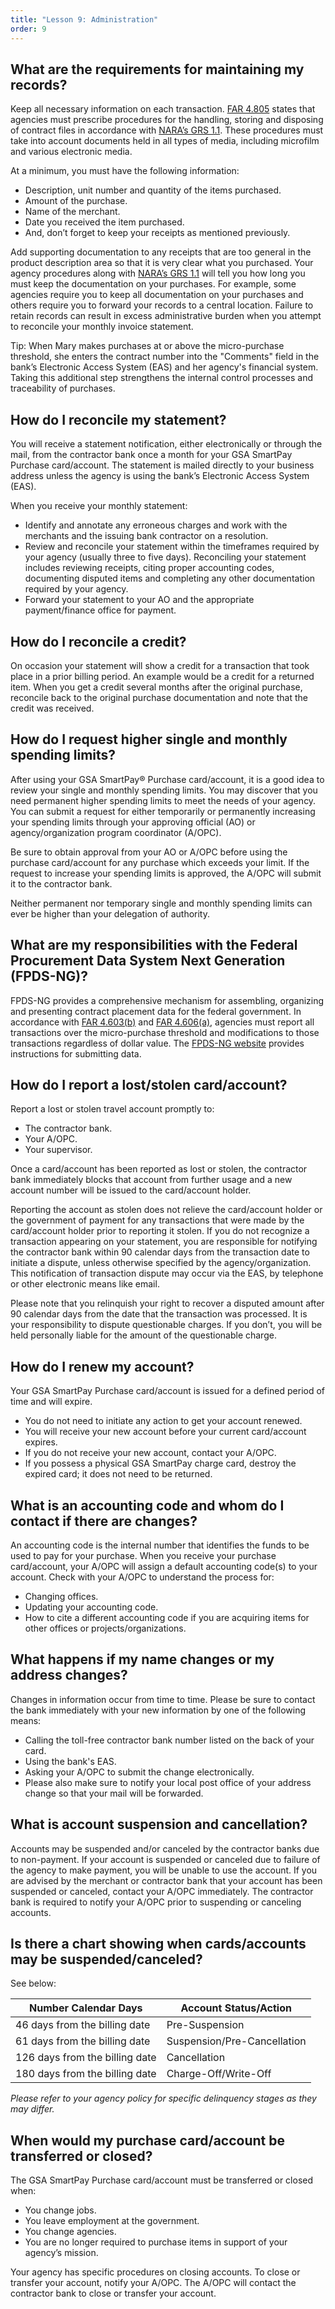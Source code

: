 ```yaml
---
title: "Lesson 9: Administration"
order: 9
---
```

## What are the requirements for maintaining my records?

Keep all necessary information on each transaction. [FAR 4.805](https://www.acquisition.gov/far/4.805) states that agencies must prescribe procedures for the handling, storing and disposing of contract files in accordance with [NARA’s GRS 1.1](https://www.archives.gov/files/records-mgmt/grs/grs01-1.pdf). These procedures must take into account documents held in all types of media, including microfilm and various electronic media.

At a minimum, you must have the following information:

- Description, unit number and quantity of the items purchased.
- Amount of the purchase.
- Name of the merchant.
- Date you received the item purchased.
- And, don’t forget to keep your receipts as mentioned previously.

Add supporting documentation to any receipts that are too general in the product description area so that it is very clear what you purchased. Your agency procedures along with [NARA’s GRS 1.1](https://www.archives.gov/files/records-mgmt/grs/grs01-1.pdf) will tell you how long you must keep the documentation on your purchases. For example, some agencies require you to keep all documentation on your purchases and others require you to forward your records to a central location. Failure to retain records can result in excess administrative burden when you attempt to reconcile your monthly invoice statement.

Tip: When Mary makes purchases at or above the micro-purchase threshold, she enters the contract number into the "Comments" field in the bank’s Electronic Access System (EAS) and her agency's financial system. Taking this additional step strengthens the internal control processes and traceability of purchases.

## How do I reconcile my statement?
You will receive a statement notification, either electronically or through the mail, from the contractor bank once a month for your GSA SmartPay Purchase card/account. The statement is mailed directly to your business address unless the agency is using the bank’s Electronic Access System (EAS).

When you receive your monthly statement:
- Identify and annotate any erroneous charges and work with the merchants and the issuing bank contractor on a resolution.
- Review and reconcile your statement within the timeframes required by your agency (usually three to five days). Reconciling your statement includes reviewing receipts, citing proper accounting codes, documenting disputed items and completing any other documentation required by your agency.
- Forward your statement to your AO and the appropriate payment/finance office for payment.

## How do I reconcile a credit?
On occasion your statement will show a credit for a transaction that took place in a prior billing period. An example would be a credit for a returned item. When you get a credit several months after the original purchase, reconcile back to the original purchase documentation and note that the credit was received.

## How do I request higher single and monthly spending limits?
After using your GSA SmartPay® Purchase card/account, it is a good idea to review your single and monthly spending limits. You may discover that you need permanent higher spending limits to meet the needs of your agency. You can submit a request for either temporarily or permanently increasing your spending limits through your approving official (AO) or agency/organization program coordinator (A/OPC).

Be sure to obtain approval from your AO or A/OPC before using the purchase card/account for any purchase which exceeds your limit. If the request to increase your spending limits is approved, the A/OPC will submit it to the contractor bank.

Neither permanent nor temporary single and monthly spending limits can ever be higher than your delegation of authority.

## What are my responsibilities with the Federal Procurement Data System Next Generation (FPDS-NG)?
FPDS-NG provides a comprehensive mechanism for assembling, organizing and presenting contract placement data for the federal government. In accordance with [FAR 4.603(b)](https://www.acquisition.gov/far/4.603) and [FAR 4.606(a)](https://www.acquisition.gov/far/4.606), agencies must report all transactions over the micro-purchase threshold and modifications to those transactions regardless of dollar value. The [FPDS-NG website](https://www.fpds.gov/) provides instructions for submitting data.

## How do I report a lost/stolen card/account?
Report a lost or stolen travel account promptly to:

- The contractor bank.
- Your A/OPC.
- Your supervisor.

Once a card/account has been reported as lost or stolen, the contractor bank immediately blocks that account from further usage and a new account number will be issued to the card/account holder.

Reporting the account as stolen does not relieve the card/account holder or the government of payment for any transactions that were made by the card/account holder prior to reporting it stolen. If you do not recognize a transaction appearing on your statement, you are responsible for notifying the contractor bank within 90 calendar days from the transaction date to initiate a dispute, unless otherwise specified by the agency/organization. This notification of transaction dispute may occur via the EAS, by telephone or other electronic means like email.

Please note that you relinquish your right to recover a disputed amount after 90 calendar days from the date that the transaction was processed. It is your responsibility to dispute questionable charges. If you don’t, you will be held personally liable for the amount of the questionable charge.

## How do I renew my account?
Your GSA SmartPay Purchase card/account is issued for a defined period of time and will expire.

- You do not need to initiate any action to get your account renewed.
- You will receive your new account before your current card/account expires.
- If you do not receive your new account, contact your A/OPC.
- If you possess a physical GSA SmartPay charge card, destroy the expired card; it does not need to be returned.

## What is an accounting code and whom do I contact if there are changes?
An accounting code is the internal number that identifies the funds to be used to pay for your purchase. When you receive your purchase card/account, your A/OPC will assign a default accounting code(s) to your account. Check with your A/OPC to understand the process for:
- Changing offices.
- Updating your accounting code.
- How to cite a different accounting code if you are acquiring items for other offices or projects/organizations.

## What happens if my name changes or my address changes?
Changes in information occur from time to time. Please be sure to contact the bank immediately with your new information by one of the following means:
- Calling the toll-free contractor bank number listed on the back of your card.
- Using the bank's EAS.
- Asking your A/OPC to submit the change electronically.
- Please also make sure to notify your local post office of your address change so that your mail will be forwarded.

## What is account suspension and cancellation?
Accounts may be suspended and/or canceled by the contractor banks due to non-payment. If your account is suspended or canceled due to failure of the agency to make payment, you will be unable to use the account. If you are advised by the merchant or contractor bank that your account has been suspended or canceled, contact your A/OPC immediately. The contractor bank is required to notify your A/OPC prior to suspending or canceling accounts.

## Is there a chart showing when cards/accounts may be suspended/canceled?
See below:


| Number Calendar Days | Account Status/Action |
| -------------------- | --------------------- |
| 46 days from the billing date | Pre-Suspension |
| 61 days from the billing date | Suspension/Pre-Cancellation |
| 126 days from the billing date | Cancellation |
| 180 days from the billing date | Charge-Off/Write-Off|

*Please refer to your agency policy for specific delinquency stages as they may differ.*

## When would my purchase card/account be transferred or closed?
The GSA SmartPay Purchase card/account must be transferred or closed when:
- You change jobs.
- You leave employment at the government.
- You change agencies.
- You are no longer required to purchase items in support of your agency’s mission.

Your agency has specific procedures on closing accounts. To close or transfer your account, notify your A/OPC. The A/OPC will contact the contractor bank to close or transfer your account.
